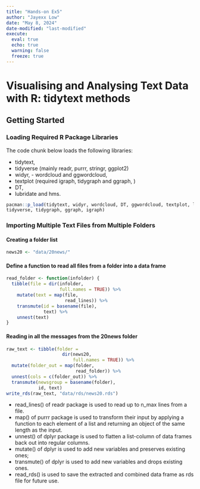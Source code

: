 ```yaml
---
title: "Hands-on Ex5"
author: "Jayexx Low"
date: "May 8, 2024"
date-modified: "last-modified"
execute: 
  eval: true
  echo: true
  warning: false
  freeze: true
---
```


# Visualising and Analysing Text Data with R: tidytext methods

## Getting Started

### Loading Required R Package Libraries

The code chunk below loads the following libraries:

-   tidytext,
-   tidyverse (mainly readr, purrr, stringr, ggplot2)
-   widyr, - wordcloud and ggwordcloud,
-   textplot (required igraph, tidygraph and ggraph, )
-   DT,
-   lubridate and hms.

```R
pacman::p_load(tidytext, widyr, wordcloud, DT, ggwordcloud, textplot, lubridate, hms,
tidyverse, tidygraph, ggraph, igraph)
```

### Importing Multiple Text Files from Multiple Folders

#### Creating a folder list

```R
news20 <- "data/20news/"
```

#### Define a function to read all files from a folder into a data frame

```R
read_folder <- function(infolder) {
  tibble(file = dir(infolder, 
                    full.names = TRUE)) %>%
    mutate(text = map(file, 
                      read_lines)) %>%
    transmute(id = basename(file), 
              text) %>%
    unnest(text)
}
```

#### Reading in all the messages from the 20news folder

```R
raw_text <- tibble(folder = 
                     dir(news20, 
                         full.names = TRUE)) %>%
  mutate(folder_out = map(folder, 
                          read_folder)) %>%
  unnest(cols = c(folder_out)) %>%
  transmute(newsgroup = basename(folder), 
            id, text)
write_rds(raw_text, "data/rds/news20.rds")
```

::: {.callout-tip title="Things to learn from the code chunk above:"}
-   read_lines() of readr package is used to read up to n_max lines from a file. 
-   map() of purrr package is used to transform their input by applying a function to each element of a list and returning an object of the same length as the input. 
-   unnest() of dplyr package is used to flatten a list-column of data frames back out into regular columns. 
-   mutate() of dplyr is used to add new variables and preserves existing ones; 
-   transmute() of dplyr is used to add new variables and drops existing ones. 
-   read_rds() is used to save the extracted and combined data frame as rds file for future use.
:::

